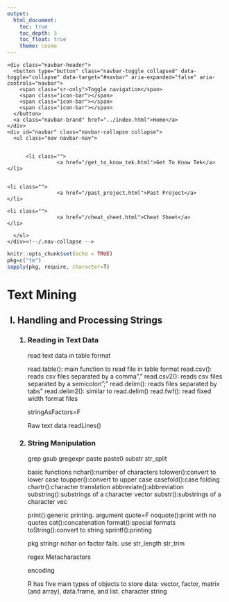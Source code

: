 ```yaml
---
output:
  html_document:
    toc: true
    toc_depth: 3
    toc_float: true
    theme: cosmo
---
```

<style>
body {
    position: absolute;
    left: 0px;}
</style>

<!--html_preserve-->
<div class="container">
<!-- Static navbar -->
<nav class="navbar navbar-default">
  <div class="container-fluid">
    <div class="navbar-header">
      <button type="button" class="navbar-toggle collapsed" data-toggle="collapse" data-target="#navbar" aria-expanded="false" aria-controls="navbar">
        <span class="sr-only">Toggle navigation</span>
        <span class="icon-bar"></span>
        <span class="icon-bar"></span>
        <span class="icon-bar"></span>
      </button>
      <a class="navbar-brand" href="../index.html">Home</a>
    </div>
    <div id="navbar" class="navbar-collapse collapse">
      <ul class="nav navbar-nav">
        
        
          <li class="">
					<a href="/get_to_know_tek.html">Get To Know Tek</a>
	</li>              
				  
				  
	<li class="">
					<a href="/past_project.html">Past Project</a>
	</li>

	<li class="">
					<a href="/cheat_sheet.html">Cheat Sheet</a>
	</li>

      </ul>
    </div><!--/.nav-collapse -->
  </div><!--/.container-fluid -->
</nav><!--navbar navbar-default-->
</div>
<!--/html_preserve-->



```r
knitr::opts_chunk$set(echo = TRUE)
pkg=c("tm")
sapply(pkg, require, character=T)
```


<h1>Text Mining</h1><ol type="I">

<h2><li>Handling and Processing Strings</li></h2><ol type="1">

<h3><li>Reading in Text Data</li></h3>
read text data in table format

read.table(): main function to read file in table format
read.csv(): reads csv files separated by a comma","
read.csv2(): reads csv files separated by a semicolon";"
read.delim(): reads files separated by tabs"\t"
read.delim2(): similar to read.delim()
read.fwf(): read fixed width format files

stringAsFactors=F

Raw text data
readLines()


<h3><li>String Manipulation</li></h3>


grep
gsub
gregexpr
paste
paste0
substr
str_split

basic functions
nchar():number of characters
tolower():convert to lower case
toupper():convert to upper case
casefold():case folding
chartr():character translation
abbreviate():abbreviation
substring():substrings of a character vector
substr():substrings of a character vec



print():generic printing.  argument quote=F
noquote():print with no quotes
cat():concatenation
format():special formats
toString():convert to string
sprintf():printing


pkg
stringr
nchar on factor fails. use str_length
str_trim

regex
Metacharacters
<!--
. the period or dot\\.
$the dollar sign\\$
*the asterisk or star\\*
+the plus sign\\+
?the question mark\\?
|the vertical bar or pipe symbol\\|
\the backslash\\\\
^the caret\\^
[the opening square bracket\\[
]the closing square bracket\\]
{the opening curly bracket\\{
}the closing curly bracket\\}
(the opening round bracket\\(
)the closing round bracket\\)
-->

encoding





R has five main types of objects to store data: vector, factor, matrix (and array), data.frame, and list.
character string
